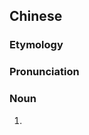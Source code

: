 {{also|盖儿}}
==Chinese==
{{zh-forms|s=盖儿}}

===Etymology===
{{zh-compound|蓋|兒|[[lid]]|''diminutive suffix''}}

===Pronunciation===
{{zh-pron
|m=gàir
|cat=n
}}

===Noun===
{{zh-noun}}

# {{zh-erhua form of}}